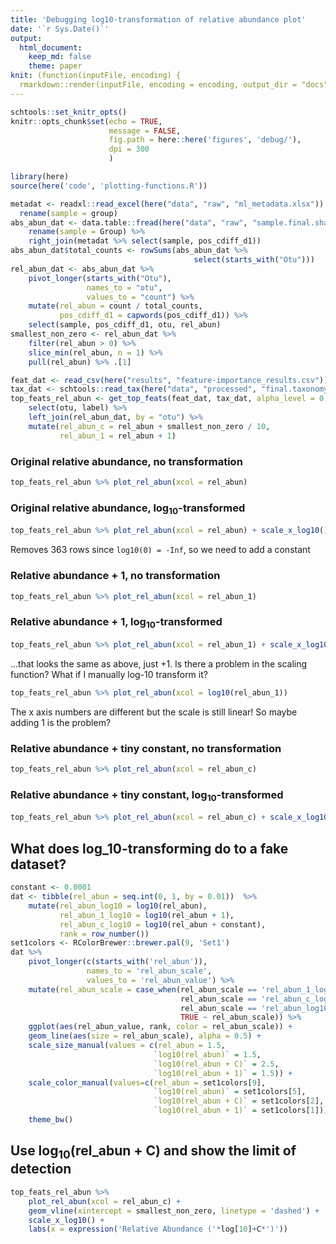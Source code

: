 ```yaml
---
title: 'Debugging log10-transformation of relative abundance plot'
date: '`r Sys.Date()`'
output:
  html_document:
    keep_md: false
    theme: paper
knit: (function(inputFile, encoding) {
  rmarkdown::render(inputFile, encoding = encoding, output_dir = "docs", output_format = "all") })
---
```

```r
schtools::set_knitr_opts()
knitr::opts_chunk$set(echo = TRUE,
                      message = FALSE,
                      fig.path = here::here('figures', 'debug/'),
                      dpi = 300
                      )
```

```r
library(here)
source(here('code', 'plotting-functions.R'))
```

```r
metadat <- readxl::read_excel(here("data", "raw", "ml_metadata.xlsx")) %>%
  rename(sample = group)
abs_abun_dat <- data.table::fread(here("data", "raw", "sample.final.shared")) %>%
    rename(sample = Group) %>%
    right_join(metadat %>% select(sample, pos_cdiff_d1))
abs_abun_dat$total_counts <- rowSums(abs_abun_dat %>%
                                         select(starts_with("Otu")))
rel_abun_dat <- abs_abun_dat %>%
    pivot_longer(starts_with("Otu"),
                 names_to = "otu",
                 values_to = "count") %>%
    mutate(rel_abun = count / total_counts,
           pos_cdiff_d1 = capwords(pos_cdiff_d1)) %>%
    select(sample, pos_cdiff_d1, otu, rel_abun)
smallest_non_zero <- rel_abun_dat %>%
    filter(rel_abun > 0) %>%
    slice_min(rel_abun, n = 1) %>%
    pull(rel_abun) %>% .[1]

feat_dat <- read_csv(here("results", "feature-importance_results.csv"))
tax_dat <- schtools::read_tax(here("data", "processed", "final.taxonomy.tsv"))
top_feats_rel_abun <- get_top_feats(feat_dat, tax_dat, alpha_level = 0.05) %>%
    select(otu, label) %>%
    left_join(rel_abun_dat, by = "otu") %>%
    mutate(rel_abun_c = rel_abun + smallest_non_zero / 10,
           rel_abun_1 = rel_abun + 1)
```

### Original relative abundance, no transformation

```r
top_feats_rel_abun %>% plot_rel_abun(xcol = rel_abun)
```

### Original relative abundance, log$_{10}$-transformed

```r
top_feats_rel_abun %>% plot_rel_abun(xcol = rel_abun) + scale_x_log10()
```

Removes 363 rows since `log10(0) = -Inf`, so we need to add a constant

### Relative abundance + 1, no transformation

```r
top_feats_rel_abun %>% plot_rel_abun(xcol = rel_abun_1)
```

### Relative abundance + 1, log$_{10}$-transformed
```r
top_feats_rel_abun %>% plot_rel_abun(xcol = rel_abun_1) + scale_x_log10()
```

...that looks the same as above, just +1. 
Is there a problem in the scaling function?
What if I manually log-10 transform it?

```r
top_feats_rel_abun %>% plot_rel_abun(xcol = log10(rel_abun_1))
```

The x axis numbers are different but the scale is still linear!
So maybe adding 1 is the problem?

### Relative abundance + tiny constant, no transformation

```r
top_feats_rel_abun %>% plot_rel_abun(xcol = rel_abun_c)
```

### Relative abundance + tiny constant, log$_{10}$-transformed

```r
top_feats_rel_abun %>% plot_rel_abun(xcol = rel_abun_c) + scale_x_log10()
```

## What does log_${10}$-transforming do to a fake dataset?

```r
constant <- 0.0001
dat <- tibble(rel_abun = seq.int(0, 1, by = 0.01))  %>% 
    mutate(rel_abun_log10 = log10(rel_abun),
           rel_abun_1_log10 = log10(rel_abun + 1),
           rel_abun_c_log10 = log10(rel_abun + constant),
           rank = row_number())
set1colors <- RColorBrewer::brewer.pal(9, 'Set1')
dat %>% 
    pivot_longer(c(starts_with('rel_abun')), 
                 names_to = 'rel_abun_scale', 
                 values_to = 'rel_abun_value') %>% 
    mutate(rel_abun_scale = case_when(rel_abun_scale == 'rel_abun_1_log10' ~ 'log10(rel_abun + 1)',
                                      rel_abun_scale == 'rel_abun_c_log10' ~ 'log10(rel_abun + C)',
                                      rel_abun_scale == 'rel_abun_log10' ~ 'log10(rel_abun)',
                                      TRUE ~ rel_abun_scale)) %>% 
    ggplot(aes(rel_abun_value, rank, color = rel_abun_scale)) +
    geom_line(aes(size = rel_abun_scale), alpha = 0.5) +
    scale_size_manual(values = c(rel_abun = 1.5,
                                `log10(rel_abun)` = 1.5,
                                `log10(rel_abun + C)` = 2.5,
                                `log10(rel_abun + 1)` = 1.5)) +
    scale_color_manual(values=c(rel_abun = set1colors[9],
                                `log10(rel_abun)` = set1colors[5],
                                `log10(rel_abun + C)` = set1colors[2],
                                `log10(rel_abun + 1)` = set1colors[1])) + 
    theme_bw()
```

## Use log$_10$(rel_abun + C) and show the limit of detection

```r
top_feats_rel_abun %>% 
    plot_rel_abun(xcol = rel_abun_c) + 
    geom_vline(xintercept = smallest_non_zero, linetype = 'dashed') +
    scale_x_log10() +
    labs(x = expression('Relative Abundance ('*log[10]+C*')'))
```

